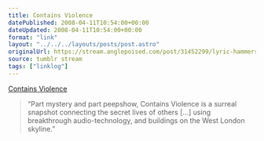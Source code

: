 ```yaml
---
title: Contains Violence
datePublished: 2008-04-11T10:54:00+00:00
dateUpdated: 2008-04-11T10:54:00+00:00
format: "link"
layout: "../../../layouts/posts/post.astro"
originalUrl: https://stream.anglepoised.com/post/31452299/lyric-hammersmith-contains-violence
source: tumblr stream
tags: ["linklog"]
---
```


[Contains Violence][1]

> &ldquo;Part mystery and part peepshow, Contains Violence is a surreal snapshot connecting the secret lives of others [&hellip;] using breakthrough audio-technology, and buildings on the West London skyline.&rdquo;

[1]: https://fueltheatre.com/projects/contains-violence/
